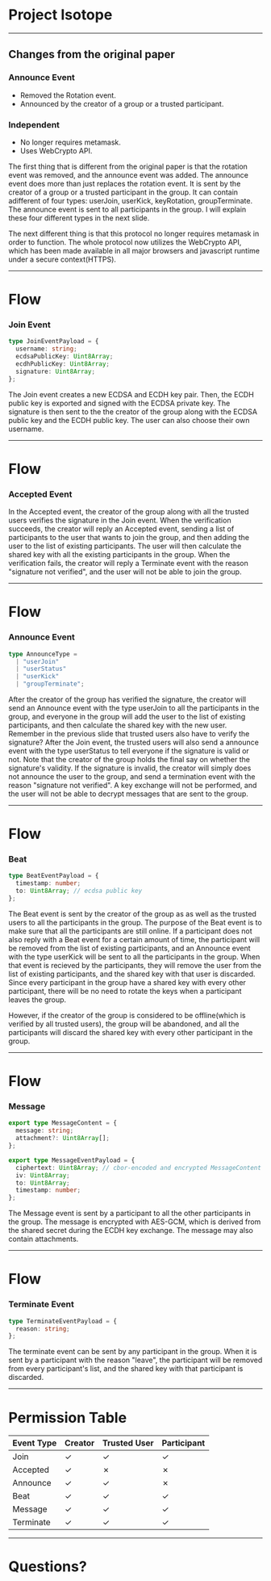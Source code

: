 
# Project Isotope

---

## Changes from the original paper

### Announce Event

- Removed the Rotation event.
- Announced by the creator of a group or a trusted participant.

### Independent

- No longer requires metamask.
- Uses WebCrypto API.

<Notes>

The first thing that is different from the original paper is that the rotation
event was removed, and the announce event was added. The announce event does
more than just replaces the rotation event. It is sent by the creator of a group
or a trusted participant in the group. It can contain adifferent of four types:
userJoin, userKick, keyRotation, groupTerminate. The announce event is sent to
all participants in the group. I will explain these four different types in the
next slide.

The next different thing is that this protocol no longer requires metamask in
order to function. The whole protocol now utilizes the WebCrypto API, which has
been made available in all major browsers and javascript runtime under a secure
context(HTTPS).

</Notes>

---

# Flow

### Join Event

```typescript
type JoinEventPayload = {
  username: string;
  ecdsaPublicKey: Uint8Array;
  ecdhPublicKey: Uint8Array;
  signature: Uint8Array;
};
```

<Notes>

The Join event creates a new ECDSA and ECDH key pair. Then, the ECDH public key
is exported and signed with the ECDSA private key. The signature is then sent to
the the creator of the group along with the ECDSA public key and the ECDH public
key. The user can also choose their own username.

</Notes>

---

# Flow

### Accepted Event

<Notes>

In the Accepted event, the creator of the group along with all the trusted users
verifies the signature in the Join event. When the verification succeeds, the
creator will reply an Accepted event, sending a list of participants to the user
that wants to join the group, and then adding the user to the list of existing
participants. The user will then calculate the shared key with all the existing
participants in the group. When the verification fails, the creator will reply a
Terminate event with the reason "signature not verified", and the user will not
be able to join the group.

</Notes>

---

# Flow

### Announce Event

```typescript
type AnnounceType =
  | "userJoin"
  | "userStatus"
  | "userKick"
  | "groupTerminate";
```

<Notes>

After the creator of the group has verified the signature, the creator will send
an Announce event with the type userJoin to all the participants in the group,
and everyone in the group will add the user to the list of existing
participants, and then calculate the shared key with the new user. Remember in
the previous slide that trusted users also have to verify the signature? After
the Join event, the trusted users will also send a announce event with the type
userStatus to tell everyone if the signature is valid or not. Note that the
creator of the group holds the final say on whether the signature's validity. If
the signature is invalid, the creator will simply does not announce the user to
the group, and send a termination event with the reason "signature not
verified". A key exchange will not be performed, and the user will not be able
to decrypt messages that are sent to the group.

</Notes>

---

# Flow

### Beat

```typescript
type BeatEventPayload = {
  timestamp: number;
  to: Uint8Array; // ecdsa public key
};
```

<Notes>

The Beat event is sent by the creator of the group as as well as the trusted
users to all the participants in the group. The purpose of the Beat event is to
make sure that all the participants are still online. If a participant does not
also reply with a Beat event for a certain amount of time, the participant will
be removed from the list of existing participants, and an Announce event with
the type userKick will be sent to all the participants in the group. When that
event is recieved by the participants, they will remove the user from the list
of existing participants, and the shared key with that user is discarded. Since
every participant in the group have a shared key with every other participant,
there will be no need to rotate the keys when a participant leaves the group.

However, if the creator of the group is considered to be offline(which is
verified by all trusted users), the group will be abandoned, and all the
participants will discard the shared key with every other participant in the
group.

</Notes>

---

# Flow

### Message

```typescript
export type MessageContent = {
  message: string;
  attachment?: Uint8Array[];
};

export type MessageEventPayload = {
  ciphertext: Uint8Array; // cbor-encoded and encrypted MessageContent
  iv: Uint8Array;
  to: Uint8Array;
  timestamp: number;
};
```

<Notes>

The Message event is sent by a participant to all the other participants in the
group. The message is encrypted with AES-GCM, which is derived from the shared
secret during the ECDH key exchange. The message may also contain attachments.

</Notes>

---

# Flow

### Terminate Event

```typescript
type TerminateEventPayload = {
  reason: string;
};
```

<Notes>

The terminate event can be sent by any participant in the group. When it is sent
by a participant with the reason "leave", the participant will be removed from
every participant's list, and the shared key with that participant is discarded.

</Notes>

---

# Permission Table

| Event Type | Creator | Trusted User | Participant |
| ---------- | ------- | ------------ | ----------- |
| Join       | ✓       | ✓            | ✓           |
| Accepted   | ✓       | ✗            | ✗           |
| Announce   | ✓       | ✓            | ✗           |
| Beat       | ✓       | ✓            | ✓           |
| Message    | ✓       | ✓            | ✓           |
| Terminate  | ✓       | ✓            | ✓           |

---

# Questions?
